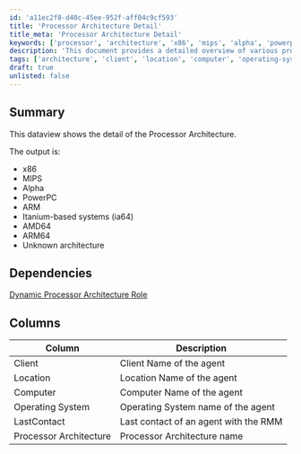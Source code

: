 ```yaml
---
id: 'a11ec2f8-d40c-45ee-952f-aff04c9cf593'
title: 'Processor Architecture Detail'
title_meta: 'Processor Architecture Detail'
keywords: ['processor', 'architecture', 'x86', 'mips', 'alpha', 'powerpc', 'arm', 'itanium', 'amd64', 'arm64']
description: 'This document provides a detailed overview of various processor architectures, including x86, MIPS, Alpha, PowerPC, ARM, Itanium, AMD64, and ARM64. It also includes information on dependencies and a structured dataview for better understanding.'
tags: ['architecture', 'client', 'location', 'computer', 'operating-system', 'lastcontact', 'report']
draft: true
unlisted: false
---
```

## Summary

This dataview shows the detail of the Processor Architecture.

The output is:

- x86
- MIPS
- Alpha
- PowerPC
- ARM
- Itanium-based systems (ia64)
- AMD64
- ARM64
- Unknown architecture

## Dependencies

[Dynamic Processor Architecture Role](https://proval.itglue.com/DOC-5078775-15148161)

## Columns

| Column               | Description                                      |
|---------------------|--------------------------------------------------|
| Client              | Client Name of the agent                         |
| Location            | Location Name of the agent                       |
| Computer            | Computer Name of the agent                       |
| Operating System    | Operating System name of the agent               |
| LastContact         | Last contact of an agent with the RMM           |
| Processor Architecture | Processor Architecture name                    |













